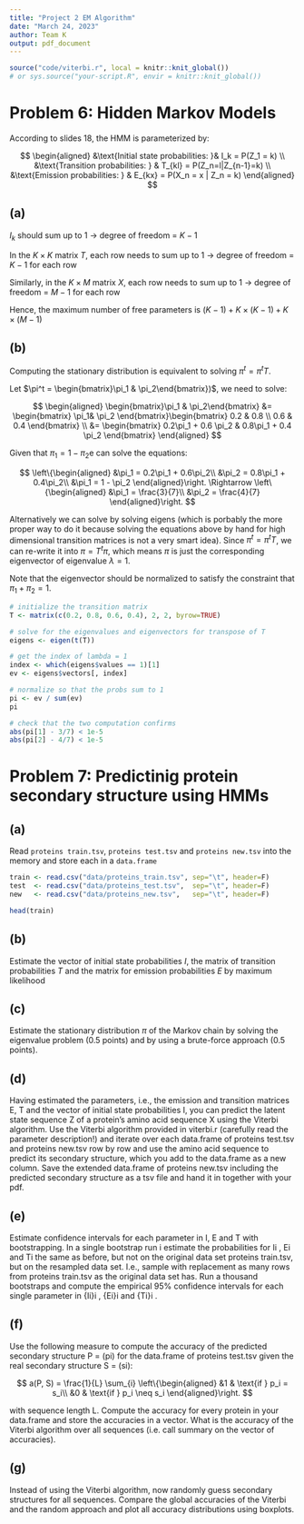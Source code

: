 ```yaml
---
title: "Project 2 EM Algorithm"
date: "March 24, 2023"
author: Team K
output: pdf_document
---
```


```r
source("code/viterbi.r", local = knitr::knit_global())
# or sys.source("your-script.R", envir = knitr::knit_global())
```

# Problem 6: Hidden Markov Models

According to slides 18, the HMM is parameterized by:

$$
\begin{aligned}
&\text{Initial state probabilities: }& I_k = P(Z_1 = k) \\
&\text{Transition probabilities: } & T_{kl} = P(Z_n=l|Z_{n-1}=k) \\
&\text{Emission probabilities: } & E_{kx} = P(X_n = x | Z_n = k)
\end{aligned}
$$

## (a)

$I_k$ should sum up to $1$ $\longrightarrow$ degree of freedom = $K-1$

In the $K \times K$ matrix $T$, each row needs to sum up to $1$ $\longrightarrow$ degree of freedom = $K-1$ for each row

Similarly, in the $K \times M$ matrix $X$, each row needs to sum up to $1$ $\longrightarrow$ degree of freedom = $M-1$ for each row

Hence, the maximum number of free parameters is $(K-1) + K \times (K-1) + K \times (M-1)$

## (b)

Computing the stationary distribution is equivalent to solving $\pi^t = \pi^t T$.

Let $\pi^t = \begin{bmatrix}\pi_1 & \pi_2\end{bmatrix})$, we need to solve:

$$
\begin{aligned}
\begin{bmatrix}\pi_1 & \pi_2\end{bmatrix} 
&= \begin{bmatrix}
  \pi_1& \pi_2
\end{bmatrix}\begin{bmatrix}
  0.2 & 0.8 \\
  0.6 & 0.4
\end{bmatrix} \\
&= \begin{bmatrix}
  0.2\pi_1 + 0.6 \pi_2 &
  0.8\pi_1 + 0.4 \pi_2
\end{bmatrix}
\end{aligned}
$$

Given that $\pi_1 = 1 - \pi_2$e can solve the equations:

$$
\left\{\begin{aligned}
  &\pi_1 = 0.2\pi_1 + 0.6\pi_2\\
  &\pi_2 = 0.8\pi_1 + 0.4\pi_2\\
  &\pi_1 = 1 - \pi_2
\end{aligned}\right.
\Rightarrow
\left\{\begin{aligned}
  &\pi_1 = \frac{3}{7}\\
  &\pi_2 = \frac{4}{7}
\end{aligned}\right.
$$

Alternatively we can solve by solving eigens (which is porbably the more proper way to do it because solving the equations above by hand for high dimensional transition matrices is not a very smart idea). Since $\pi^t = \pi^tT$, we can re-write it into $\pi = T^t \pi$, which means $\pi$ is just the corresponding eigenvector of eigenvalue $\lambda = 1$.

Note that the eigenvector should be normalized to satisfy the constraint that $\pi_1 + \pi_2 = 1$.

```r
# initialize the transition matrix
T <- matrix(c(0.2, 0.8, 0.6, 0.4), 2, 2, byrow=TRUE)

# solve for the eigenvalues and eigenvectors for transpose of T
eigens <- eigen(t(T))

# get the index of lambda = 1
index <- which(eigens$values == 1)[1]
ev <- eigens$vectors[, index]

# normalize so that the probs sum to 1
pi <- ev / sum(ev)
pi
```

```r
# check that the two computation confirms
abs(pi[1] - 3/7) < 1e-5
abs(pi[2] - 4/7) < 1e-5
```

# Problem 7: Predictinig protein secondary structure using HMMs

## (a)

Read `proteins train.tsv`, `proteins test.tsv` and `proteins new.tsv` into the memory and store each in a `data.frame`

```r
train <- read.csv("data/proteins_train.tsv", sep="\t", header=F)
test  <- read.csv("data/proteins_test.tsv",  sep="\t", header=F)
new   <- read.csv("data/proteins_new.tsv",   sep="\t", header=F)
```

```r
head(train)
```

## (b)

Estimate the vector of initial state probabilities $I$, the matrix of transition probabilities $T$ and the matrix for emission probabilities $E$ by maximum likelihood

## (c)

Estimate the stationary distribution $\pi$ of the Markov chain by solving the eigenvalue problem
(0.5 points) and by using a brute-force approach (0.5 points).

## (d)

Having estimated the parameters, i.e., the emission and transition matrices E, T and the
vector of initial state probabilities I, you can predict the latent state sequence Z of a protein’s
amino acid sequence X using the Viterbi algorithm. Use the Viterbi algorithm provided in
viterbi.r (carefully read the parameter description!) and iterate over each data.frame of
proteins test.tsv and proteins new.tsv row by row and use the amino acid sequence
to predict its secondary structure, which you add to the data.frame as a new column. Save
the extended data.frame of proteins new.tsv including the predicted secondary structure
as a tsv file and hand it in together with your pdf.

## (e)

Estimate confidence intervals for each parameter in I, E and T with bootstrapping. In a
single bootstrap run i estimate the probabilities for Ii
, Ei and Ti the same as before, but not
on the original data set proteins train.tsv, but on the resampled data set. I.e., sample
with replacement as many rows from proteins train.tsv as the original data set has. Run
a thousand bootstraps and compute the empirical 95% confidence intervals for each single
parameter in {Ii}i
, {Ei}i
and {Ti}i
.

## (f)

Use the following measure to compute the accuracy of the predicted secondary structure
P = (pi) for the data.frame of proteins test.tsv given the real secondary structure
S = (si):

$$
a(P, S) = 
\frac{1}{L} \sum_{i} \left\{\begin{aligned}
&1 & \text{if } p_i = s_i\\
&0 & \text{if } p_i \neq s_i
\end{aligned}\right.
$$

with sequence length L. Compute the accuracy for every protein in your data.frame and
store the accuracies in a vector. What is the accuracy of the Viterbi algorithm over all
sequences (i.e. call summary on the vector of accuracies).

## (g)

 Instead of using the Viterbi algorithm, now randomly guess secondary structures for all sequences. Compare the global accuracies of the Viterbi and the random approach and plot all
accuracy distributions using boxplots.